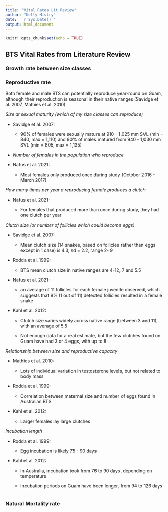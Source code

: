 ```yaml
---
title: "Vital Rates Lit Review"
author: "Kelly Mistry"
date: '`r Sys.Date()`'
output: html_document
---
```


```r
knitr::opts_chunk$set(echo = TRUE)
```

## BTS Vital Rates from Literature Review

### Growth rate between size classes

### Reproductive rate

Both female and male BTS can potentially reproduce year-round on Guam, although their reproduction is seasonal in their native ranges (Savidge et al. 2007, Mathies et al. 2010)

*Size at sexual maturity (which of my size classes can reproduce)*

-   Savidge et al. 2007:

    -   90% of females were sexually mature at 910 - 1,025 mm SVL (min = 840, max = 1,110) and 90% of males matured from 940 - 1,030 mm SVL (min = 805, max = 1,135)

-   *Number of females in the population who reproduce*

```{=html}
<!-- -->
```
-   Nafus et al. 2021:

    -   Most females only produced once during study (October 2016 - March 2017)

*How many times per year a reproducing female produces a clutch*

-   Nafus et al. 2021:

    -   For females that produced more than once during study, they had one clutch per year

*Clutch size (or number of follicles which could become eggs)*

-   Savidge et al. 2007:

    -   Mean clutch size (14 snakes, based on follicles rather than eggs except in 1 case) is 4.3, sd = 2.2, range 2- 9

-   Rodda et al. 1999:

    -   BTS mean clutch size in native ranges are 4-12, 7 and 5.5

-   Nafus et al. 2021:

    -   an average of 11 follicles for each female juvenile observed, which suggests that 9% (1 out of 11) detected follicles resulted in a female snake

-   Kahl et al. 2012:

    -   Clutch size varies widely across native range (between 3 and 11), with an average of 5.5

    -   Not enough data for a real estimate, but the few clutches found on Guam have had 3 or 4 eggs, with up to 8

*Relationship between size and reproductive capacity*

-   Mathies et al. 2010:

    -   Lots of individual variation in testosterone levels, but not related to body mass

```{=html}
<!-- -->
```
-   Rodda et al. 1999:

    -   Correlation between maternal size and number of eggs found in Australian BTS

-   Kahl et al. 2012:

    -   Larger females lay large clutches

*Incubation length*

-   Rodda et al. 1999:

    -   Egg incubation is likely 75 - 90 days

-   Kahl et al. 2012:

    -   In Australia, incubation took from 76 to 90 days, depending on temperature

    -   Incubation periods on Guam have been longer, from 94 to 126 days

```r

```

### Natural Mortality rate
